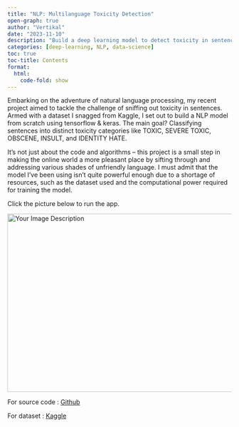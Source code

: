 ---
title: "NLP: Multilanguage Toxicity Detection"
open-graph: true
author: "Vertikal"
date: "2023-11-10"
description: "Build a deep learning model to detect toxicity in sentences in any language and deploy it on ShinyApps"
categories: [deep-learning, NLP, data-science]
toc: true
toc-title: Contents
format:
  html:
    code-fold: show
---

Embarking on the adventure of natural language processing, my recent project aimed to tackle the challenge of sniffing out toxicity in sentences. Armed with a dataset I snagged from Kaggle, I set out to build a NLP model from scratch using tensorflow & keras. The main goal? Classifying sentences into distinct toxicity categories like TOXIC, SEVERE TOXIC, OBSCENE, INSULT, and IDENTITY HATE. 

It's not just about the code and algorithms – this project is a small step in making the online world a more pleasant place by sifting through and addressing various shades of unfriendly language. I must admit that the model I've been using isn't quite powerful enough due to a shortage of resources, such as the dataset used and the computational power required for training the model.

Click the picture below to run the app.

<a href="https://vertikalwil.shinyapps.io/project_nlp/">
    <img src="../../images/nlp.png" alt="Your Image Description" width="750" height="400">
</a>

For source code : [Github](https://github.com/vertikalwil/Toxicity-Detection)

For dataset : [Kaggle](https://www.kaggle.com/competitions/jigsaw-toxic-comment-classification-challenge/overview)















